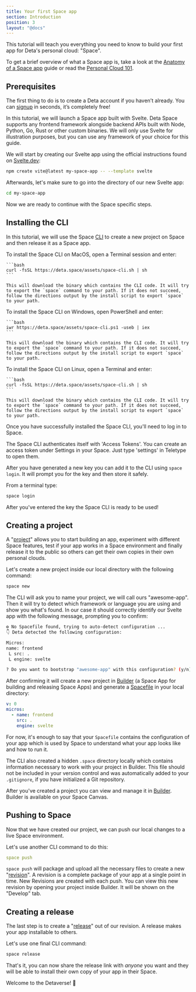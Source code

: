 ```yaml
---
title: Your first Space app
section: Introduction
position: 3
layout: "@docs"
---
```



This tutorial will teach you everything you need to know to build your first app for Deta's personal cloud: "Space".

To get a brief overview of what a Space app is, take a look at the [Anatomy of a Space app](/docs/en/introduction/app-anatomy) guide or read the [Personal Cloud 101](/docs/en/introduction/personal-cloud).

## Prerequisites

The first thing to do is to create a Deta account if you haven’t already. You can [signup](https://deta.space/signup) in seconds, it’s completely free!

In this tutorial, we will launch a Space app built with Svelte. Deta Space supports any frontend framework alongside backend APIs built with Node, Python, Go, Rust or other custom binaries. We will only use Svelte for illustration purposes, but you can use any framework of your choice for this guide.

We will start by creating our Svelte app using the official instructions found on [Svelte.dev](https://svelte.dev/):

```bash
npm create vite@latest my-space-app -- --template svelte
```

Afterwards, let's make sure to go into the directory of our new Svelte app:

```bash
cd my-space-app
```

Now we are ready to continue with the Space specific steps.

## Installing the CLI

In this tutorial, we will use the Space [CLI](/docs/en/reference/cli) to create a new project on Space and then release it as a Space app.


<OSTabs>
  <Fragment slot="mac">
    To install the Space CLI on MacOS, open a Terminal session and enter:

    ```bash
    curl -fsSL https://deta.space/assets/space-cli.sh | sh
    ```

    This will download the binary which contains the CLI code. It will try to export the `space` command to your path. If it does not succeed, follow the directions output by the install script to export `space` to your path.
  </Fragment>

  <Fragment slot="win">
    To install the Space CLI on Windows, open PowerShell and enter:

    ```bash
    iwr https://deta.space/assets/space-cli.ps1 -useb | iex
    ```

    This will download the binary which contains the CLI code. It will try to export the `space` command to your path. If it does not succeed, follow the directions output by the install script to export `space` to your path.
  </Fragment>

  <Fragment slot="linux">
    To install the Space CLI on Linux, open a Terminal and enter:

    ```bash
    curl -fsSL https://deta.space/assets/space-cli.sh | sh
    ```

    This will download the binary which contains the CLI code. It will try to export the `space` command to your path. If it does not succeed, follow the directions output by the install script to export `space` to your path.
  </Fragment>

</OSTabs>

Once you have successfully installed the Space CLI, you'll need to log in to Space.

The Space CLI authenticates itself with 'Access Tokens'. You can create an access token under Settings in your Space. Just type 'settings' in Teletype to open them.

After you have generated a new key you can add it to the CLI using `space login`. It will prompt you for the key and then store it safely.

From a terminal type:

```bash
space login
```

After you've entered the key the Space CLI is ready to be used!

## Creating a project

A "[project](/docs/en/basics/projects)" allows you to start building an app, experiment with different Space features, test if your app works in a Space environment and finally release it to the public so others can get their own copies in their own personal clouds.

Let's create a new project inside our local directory with the following command:

```bash
space new
```

The CLI will ask you to name your project, we will call ours "awesome-app". Then it will try to detect which framework or language you are using and show you what's found. In our case it should correctly identify our Svelte app with the following message, prompting you to confirm:

```bash
⚙️ No Spacefile found, trying to auto-detect configuration ...
👇 Deta detected the following configuration:

Micros:
name: frontend
 L src: .
 L engine: svelte

? Do you want to bootstrap "awesome-app" with this configuration? (y/n)
```

After confirming it will create a new project in [Builder](/docs/en/basics/projects#projects-in-builder) (a Space App for building and releasing Space Apps) and generate a [Spacefile](/docs/en/reference/spacefile) in your local directory:

```yaml
v: 0
micros:
  - name: frontend
    src: .
    engine: svelte
```

For now, it's enough to say that your `Spacefile` contains the configuration of your app which is used by Space to understand what your app looks like and how to run it.

The CLI also created a hidden `.space` directory locally which contains information necessary to work with your project in Builder. This file should not be included in your version control and was automatically added to your `.gitignore`, if you have initialized a Git repository.

After you've created a project you can view and manage it in [Builder](/docs/en/basics/projects#projects-in-builder). Builder is available on your Space Canvas.

## Pushing to Space

Now that we have created our project, we can push our local changes to a live Space environment.

Let's use another CLI command to do this:

```yaml
space push
```

`space push` will package and upload all the necessary files to create a new "[revision](/docs/en/basics/revisions#whats-a-revision)". A revision is a complete package of your app at a single point in time. New Revisions are created with each push. You can view this new revision by opening your project inside Builder. It will be shown on the "Develop" tab.

## Creating a release

The last step is to create a "[release](/docs/en/basics/releases)" out of our revision. A release makes your app installable to others.

Let's use one final CLI command:

```bash
space release
```

That's it, you can now share the release link with *anyone* you want and they will be able to install their own copy of your app in their Space.

Welcome to the Detaverse! 🚀
